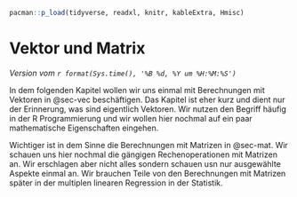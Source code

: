 ```r
pacman::p_load(tidyverse, readxl, knitr, kableExtra, Hmisc)
```

# Vektor und Matrix {#sec-vec-mat-preface}

*Version vom `r format(Sys.time(), '%B %d, %Y um %H:%M:%S')`*

In dem folgenden Kapitel wollen wir uns einmal mit Berechnungen mit Vektoren in @sec-vec beschäftigen. Das Kapitel ist eher kurz und dient nur der Erinnerung, was sind eigentlich Vektoren. Wir nutzen den Begriff häufig in der R Programmierung und wir wollen hier nochmal auf ein paar mathematische Eigenschaften eingehen.

Wichtiger ist in dem Sinne die Berechnungen mit Matrizen in @sec-mat. Wir schauen uns hier nochmal die gängigen Rechenoperationen mit Matrizen an. Wir erschlagen aber nicht alles sondern schauen usn nur ausgewählte Aspekte einmal an. Wir brauchen Teile von den Berechnungen mit Matrizen später in der multiplen linearen Regression in der Statistik.